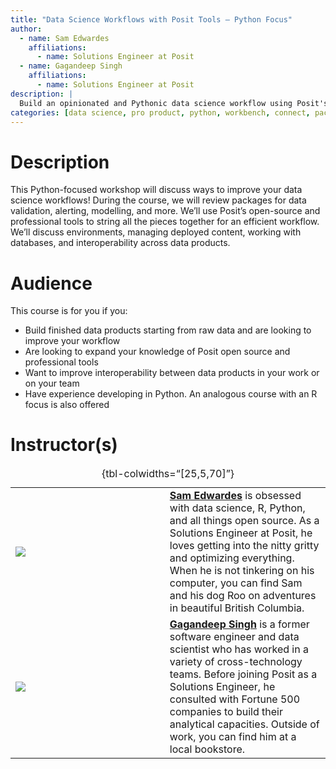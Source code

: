 ```yaml
---
title: "Data Science Workflows with Posit Tools — Python Focus"
author:
  - name: Sam Edwardes
    affiliations:
      - name: Solutions Engineer at Posit
  - name: Gagandeep Singh
    affiliations:
      - name: Solutions Engineer at Posit
description: |
  Build an opinionated and Pythonic data science workflow using Posit's professional products and open-source tools.
categories: [data science, pro product, python, workbench, connect, package manager, vs code]
---
```


# Description

This Python-focused workshop will discuss ways to improve your data science workflows! During the course, we will review packages for data validation, alerting, modelling, and more. We'll use Posit's open-source and professional tools to string all the pieces together for an efficient workflow. We'll discuss environments, managing deployed content, working with databases, and interoperability across data products.

# Audience

This course is for you if you:

-   Build finished data products starting from raw data and are looking to improve your workflow
-   Are looking to expand your knowledge of Posit open source and professional tools
-   Want to improve interoperability between data products in your work or on your team
-   Have experience developing in Python. An analogous course with an R focus is also offered

# Instructor(s)

|                               |     |                                             |
|------------------|------------------|-------------------------------------|
| ![](images/sam-edwardes.jpg) |     | [**Sam Edwardes**](https://ca.linkedin.com/in/samedwardes) is obsessed with data science, R, Python, and all things open source. As a Solutions Engineer at Posit, he loves getting into the nitty gritty and optimizing everything. When he is not tinkering on his computer, you can find Sam and his dog Roo on adventures in beautiful British Columbia. |
| ![](images/gagan-deep-singh.jpg) |     | [**Gagandeep Singh**](https://ca.linkedin.com/in/gagandeeepuw) is a former software engineer and data scientist who has worked in a variety of cross-technology teams. Before joining Posit as a Solutions Engineer, he consulted with Fortune 500 companies to build their analytical capacities. Outside of work, you can find him at a local bookstore. |

: {tbl-colwidths="\[25,5,70\]"}
